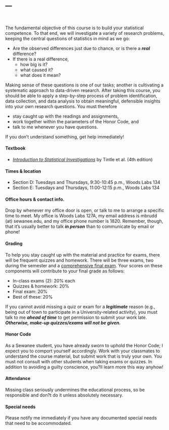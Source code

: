 ---
---

<br>

The fundamental objective of this course is to build your statistical competence. 
To that end, we will investigate a variety of research problems, 
keeping the central questions of statistics in mind as we go:

- Are the observed differences just due to chance, or is there a ***real*** difference?
- If there is a real difference, 
    + how big is it? 
    + what caused it? 
    + what does it mean?

Making sense of these questions is one of our tasks; another is 
cultivating a systematic approach to data-driven research. After taking 
this course, you should be able to apply a step-by-step process of
problem identification, data collection, and data analysis to obtain
meaningful, defensible insights into your own research questions.
You must therefore

-   stay caught up with the readings and assignments,
-   work together within the parameters of the Honor Code, and
-   talk to me whenever you have questions.

If you don't understand something, get help immediately!

#### Textbook 

-   [*Introduction to Statistical Investigations*](http://www.isi-stats.com/isi/) by
    Tintle et al. (4th edition)

#### Times & location

-   Section D: Tuesdays and Thursdays, 9:30-10:45 p.m., Woods Labs 134
-   Section E: Tuesdays and Thursdays, 11:00-12:15 p.m., Woods Labs 134

#### Office hours & contact info.

Drop by whenever my office door is open, or talk to me to arrange a
specific time to meet. My office is Woods Labs 127A, my email
address is mbrudd (at) sewanee.edu, and my office phone number is 1820.
Remember, though, that it's usually better to talk ***in person*** than to
communicate by email or phone!

#### Grading

To help you stay caught up with the material and practice for exams,
there will be frequent quizzes and homework. There will be three exams, two 
during the semester and a [comprehensive final exam](http://registrar.sewanee.edu/schedule/college-of-arts-and-sciences-examinations/). 
Your scores on these components will contribute to your final
grade as follows:

-   In-class exams (2): 20% each
-   Quizzes & homework: 20%
-   Final exam: 20%
-   Best of these: 20%

If you cannot avoid missing a quiz or exam for a ***legitimate*** reason
(e.g., being out of town to participate in a University-related
activity), you must talk to me ***ahead of time*** to get permission to
submit your work late. ***Otherwise, make-up quizzes/exams will not be
given.***

#### Honor Code

As a Sewanee student, you have already sworn to uphold the Honor Code; I
expect you to comport yourself accordingly. Work with your classmates to
understand the course material, but submit work that is truly your own.
You must not consult with other students when taking exams or quizzes.
In addition to avoiding a guilty conscience, you?ll learn more this way
anyhow!

#### Attendance

Missing class seriously undermines the educational process, so be
responsible and don?t do it unless absolutely necessary.

#### Special needs

Please notify me immediately if you have any documented special needs
that need to be accommodated.
